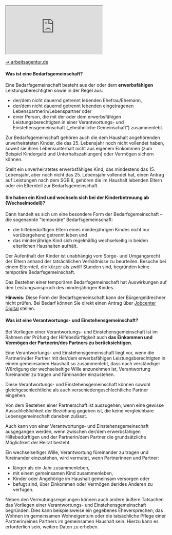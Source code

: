 <iframe
  allowFullScreen
  title="Video: Was ist eine Bedarfsgemeinschaft"
  style={{ width: "100%", aspectRatio: "16/9" }}
  src="https://e.video-cdn.net/watch?video-id=A6rEsij2Rnv3esY3nF51Hu&player-id=8kuA5uBatbBSTjV7hHhXQ2"
></iframe>

[→ arbeitsagentur.de](https://www.arbeitsagentur.de/arbeitslos-arbeit-finden/buergergeld/erklaer-videos-buergergeld/erklaer-video-bedarfsgemeinschaft)

#### Was ist eine Bedarfsgemeinschaft?

Eine Bedarfsgemeinschaft besteht aus der oder dem **erwerbsfähigen** Leistungsberechtigten sowie in der Regel aus:

- der/dem nicht dauernd getrennt lebenden Ehefrau/Ehemann,
- der/dem nicht dauernd getrennt lebenden eingetragenen Lebenspartnerin/Lebenspartner oder
- einer Person, die mit der oder dem erwerbsfähigen Leistungsberechtigten in einer Verantwortungs- und
  Einstehensgemeinschaft („eheähnliche Gemeinschaft“) zusammenlebt.

Zur Bedarfsgemeinschaft gehören auch die dem Haushalt angehörenden unverheirateten Kinder, die das 25. Lebensjahr
noch nicht vollendet haben, soweit sie ihren Lebensunterhalt nicht aus eigenem Einkommen (zum Beispiel Kindergeld und
Unterhaltszahlungen) oder Vermögen sichern können.

Stellt ein unverheiratetes erwerbsfähiges Kind, das mindestens das 15. Lebensjahr, aber noch nicht das 25. Lebensjahr
vollendet hat, einen Antrag auf Leistungen nach dem SGB II, gehören die im Haushalt lebenden Eltern oder ein Elternteil zur Bedarfsgemeinschaft.

#### Sie haben ein Kind und wechseln sich bei der Kinderbetreuung ab (Wechselmodell)?

Dann handelt es sich um eine besondere Form der Bedarfsgemeinschaft – die sogenannte "temporäre“ Bedarfsgemeinschaft:

- die hilfebedürftigen Eltern eines minderjährigen Kindes nicht nur vorübergehend getrennt leben und
- das minderjährige Kind sich regelmäßig wechselseitig in beiden elterlichen Haushalten aufhält.

Der Aufenthalt der Kinder ist unabhängig vom Sorge- und Umgangsrecht der Eltern anhand der tatsächlichen
Verhältnisse zu beurteilen. Besuche bei einem Elternteil, die kürzer als zwölf Stunden sind, begründen keine temporäre
Bedarfsgemeinschaft.

Das Bestehen einer temporären Bedarfsgemeinschaft hat Auswirkungen auf den Leistungsanspruch des minderjährigen
Kindes.

**Hinweis:** Diese Form der Bedarfsgemeinschaft kann der Bürgergeldrechner nicht prüfen. Bei Bedarf können Sie direkt einen Antrag über [Jobcenter Digital](http://www.jobcenter.digital) stellen.

#### Was ist eine Verantwortungs- und Einstehensgemeinschaft?

Bei Vorliegen einer Verantwortungs- und Einstehensgemeinschaft ist im Rahmen der Prüfung der Hilfebedürftigkeit auch **das Einkommen und Vermögen der Partnerin/des Partners zu berücksichtigen**.

Eine Verantwortungs- und Einstehensgemeinschaft liegt vor, wenn die Partnerin/der Partner mit der/dem erwerbsfähigen Leistungsberechtigten in einem gemeinsamen Haushalt so zusammenlebt, dass nach verständiger Würdigung der wechselseitige Wille anzunehmen ist, Verantwortung füreinander zu tragen und füreinander einzustehen.

Diese Verantwortungs- und Einstehensgemeinschaft können sowohl gleichgeschlechtliche als auch verschiedengeschlechtliche Partner eingehen.

Von dem Bestehen einer Partnerschaft ist auszugehen, wenn eine gewisse Ausschließlichkeit der Beziehung gegeben ist, die keine vergleichbare Lebensgemeinschaft daneben zulässt.

Auch kann von einer Verantwortungs- und Einstehensgemeinschaft ausgegangen werden, wenn zwischen der/dem erwerbsfähigen Hilfebedürftigen und der Partnerin/dem Partner die grundsätzliche Möglichkeit der Heirat besteht.

Ein wechselseitiger Wille, Verantwortung füreinander zu tragen und füreinander einzustehen, wird vermutet, wenn Partnerinnen und Partner:

- länger als ein Jahr zusammenleben,
- mit einem gemeinsamen Kind zusammenleben,
- Kinder oder Angehörige im Haushalt gemeinsam versorgen oder
- befugt sind, über Einkommen oder Vermögen der/des Anderen zu verfügen.

Neben den Vermutungsregelungen können auch andere äußere Tatsachen das Vorliegen einer Verantwortungs- und Einstehensgemeinschaft begründen. Dies kann beispielsweise ein gegebenes Eheversprechen, das Wohnen im gemeinsamen Wohneigentum oder die tatsächliche Pflege einer Partnerin/eines Partners im gemeinsamen Haushalt sein. Hierzu kann es erforderlich sein, weitere Daten zu erheben.
